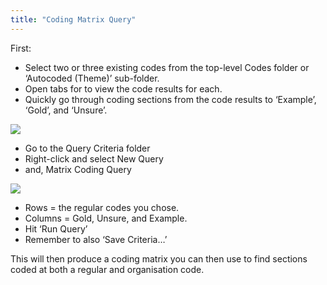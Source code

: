 ```yaml
---
title: "Coding Matrix Query"
---
```


First:

- Select two or three existing codes from the top-level Codes folder or 'Autocoded (Theme)' sub-folder.
- Open tabs for to view the code results for each.
- Quickly go through coding sections from the code results to 'Example', 'Gold', and 'Unsure'.

![](../images/cm-1.png)

- Go to the Query Criteria folder
- Right-click and select New Query
- and, Matrix Coding Query

![](../images/cm-2.png)

- Rows = the regular codes you chose.
- Columns = Gold, Unsure, and Example.
- Hit 'Run Query'
- Remember to also 'Save Criteria...'

This will then produce a coding matrix you can then use to find sections coded at both a regular and organisation code.

